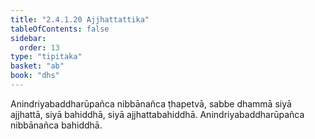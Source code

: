 ```yaml
---
title: "2.4.1.20 Ajjhattattika"
tableOfContents: false
sidebar:
  order: 13
type: "tipitaka"
basket: "ab"
book: "dhs"
---
```



<DynamicBreadcrumb />

<Division number="1435" book="dhs" bookNo="29" page="273">

<Paragraph number="2141" book="dhs">
Anindriyabaddharūpañca nibbānañca ṭhapetvā, sabbe dhammā siyā ajjhattā, siyā bahiddhā, siyā ajjhattabahiddhā. Anindriyabaddharūpañca nibbānañca bahiddhā.
</Paragraph>
</Division>